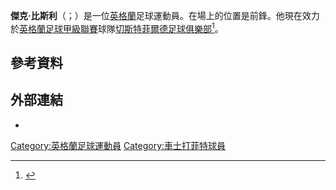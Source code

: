 '''傑克·比斯利'''（{{lang-en|Jake Beesley}}；{{bd|1996年|12月2日}}）是一位[[英格蘭|英格蘭]]足球運動員。在場上的位置是前鋒。他現在效力於[[英格蘭足球甲級聯賽|英格蘭足球甲級聯賽]]球隊[[切斯特菲爾德足球俱樂部|切斯特菲爾德足球俱樂部]]<ref>{{cite news|url=http://www.bbc.co.uk/sport/0/football/28932828|title=Scunthorpe United 2-0 Chesterfield|publisher=BBC Sport|date=2 September 2014|accessdate=24 November 2014|archive-date=2014-09-05|archive-url=https://web.archive.org/web/20140905080225/http://www.bbc.co.uk/sport/0/football/28932828|dead-url=no}}</ref>。
==參考資料==
{{Reflist}}

==外部連結==
*{{soccerbase|75654}}

{{DEFAULTSORT:Beesley, Jake}}
[[Category:英格蘭足球運動員|Category:英格蘭足球運動員]]
[[Category:車士打菲特球員|Category:車士打菲特球員]]
{{Sport-bio-stub}}